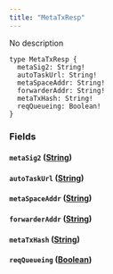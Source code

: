 ```yaml
---
title: "MetaTxResp"
---
```


No description

```
type MetaTxResp {
  metaSig2: String!
  autoTaskUrl: String!
  metaSpaceAddr: String!
  forwarderAddr: String!
  metaTxHash: String!
  reqQueueing: Boolean!
}

```

### Fields[](#fields "Direct link to heading")

#### `metaSig2` ([String](/developer/graphql-api/references/scalars/string))[](#metasig2-string "Direct link to heading")

#### `autoTaskUrl` ([String](/developer/graphql-api/references/scalars/string))[](#autotaskurl-string "Direct link to heading")

#### `metaSpaceAddr` ([String](/developer/graphql-api/references/scalars/string))[](#metaspaceaddr-string "Direct link to heading")

#### `forwarderAddr` ([String](/developer/graphql-api/references/scalars/string))[](#forwarderaddr-string "Direct link to heading")

#### `metaTxHash` ([String](/developer/graphql-api/references/scalars/string))[](#metatxhash-string "Direct link to heading")

#### `reqQueueing` ([Boolean](/developer/graphql-api/references/scalars/boolean))[](#reqqueueing-boolean "Direct link to heading")